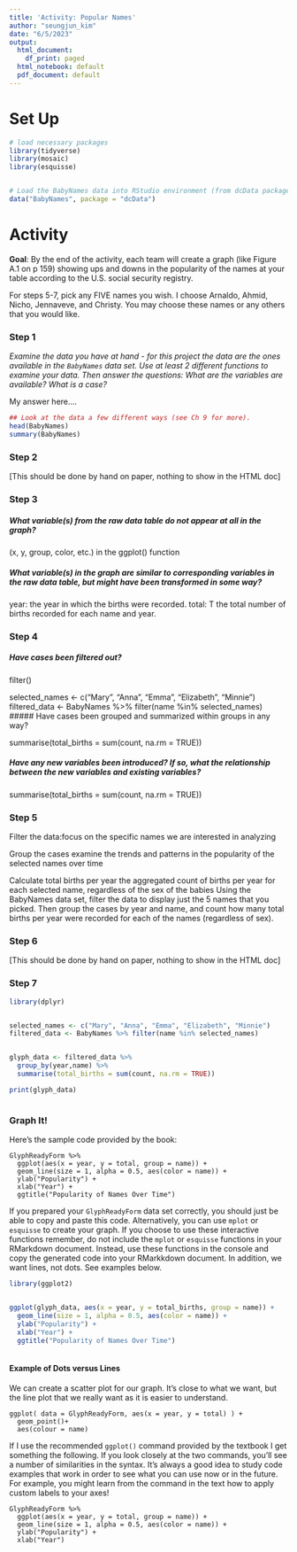 ```yaml
---
title: 'Activity: Popular Names'
author: "seungjun_kim"
date: "6/5/2023"
output:
  html_document:
    df_print: paged
  html_notebook: default
  pdf_document: default
---
```






# Set Up

```r
# load necessary packages
library(tidyverse)
library(mosaic)
library(esquisse)


# Load the BabyNames data into RStudio environment (from dcData package)
data("BabyNames", package = "dcData")
```

# Activity

**Goal**: By the end of the activity, each team will create a graph (like Figure A.1 on p 159) showing ups and downs in the popularity of the names at your table according to the U.S. social security registry.  

For steps 5-7, pick any FIVE names you wish. I choose Arnaldo, Ahmid, Nicho, Jennaveve, and Christy. You may choose these names or any others that you would like. 


### Step 1

*Examine the data you have at hand - for this project the data are the ones available in the `BabyNames` data set. Use at least 2 different functions to examine your data. Then answer the questions: What are the variables are available? What is a case?*

My answer here.... 

```r
## Look at the data a few different ways (see Ch 9 for more).
head(BabyNames)
summary(BabyNames)

```

### Step 2

[This should be done by hand on paper, nothing to show in the HTML doc]


### Step 3 

##### What variable(s) from the raw data table do not appear at all in the graph?

(x, y, group, color, etc.) in the ggplot() function 

##### What variable(s) in the graph are similar to corresponding variables in the raw data table, but might have been transformed in some way?

year:  the year in which the births were recorded.
total: T the total number of births recorded for each name and year. 


### Step 4

##### Have cases been filtered out?

filter() 

selected_names <- c("Mary", "Anna", "Emma", "Elizabeth", "Minnie")
filtered_data <- BabyNames %>% filter(name %in% selected_names)
##### Have cases been grouped and summarized within groups in any way?

summarise(total_births = sum(count, na.rm = TRUE))

##### Have any new variables been introduced?  If so, what the relationship between the new variables and existing variables?

summarise(total_births = sum(count, na.rm = TRUE))

### Step 5
Filter the data:focus on the specific names we are interested in analyzing

Group the cases
examine the trends and patterns in the popularity of the selected names over time

Calculate total births per year
the aggregated count of births per year for each selected name, regardless of the sex of the babies
Using the BabyNames data set, filter the data to display just the 5 names that you picked.  Then group the cases by year and name, and count how many total births per year were recorded for each of the names (regardless of sex).  


### Step 6

[This should be done by hand on paper, nothing to show in the HTML doc]

### Step 7

```r
library(dplyr)


selected_names <- c("Mary", "Anna", "Emma", "Elizabeth", "Minnie")
filtered_data <- BabyNames %>% filter(name %in% selected_names)


glyph_data <- filtered_data %>% 
  group_by(year,name) %>% 
  summarise(total_births = sum(count, na.rm = TRUE))

print(glyph_data)



```


### Graph It!

Here's the sample code provided by the book:

```
GlyphReadyForm %>%
  ggplot(aes(x = year, y = total, group = name)) + 
  geom_line(size = 1, alpha = 0.5, aes(color = name)) + 
  ylab("Popularity") + 
  xlab("Year") +
  ggtitle("Popularity of Names Over Time")
```

If you prepared your `GlyphReadyForm` data set correctly, you should just be able to copy and paste this code. Alternatively, you can use `mplot` or `esquisse` to create your graph. If you choose to use these interactive functions remember, do not include the `mplot` or `esquisse` functions in your RMarkdown document. Instead, use these functions in the console and copy the generated code into your RMarkkdown document. In addition, we want lines, not dots. See examples below. 


```r
library(ggplot2)


ggplot(glyph_data, aes(x = year, y = total_births, group = name)) +
  geom_line(size = 1, alpha = 0.5, aes(color = name)) +
  ylab("Popularity") +
  xlab("Year") +
  ggtitle("Popularity of Names Over Time")



```



#### Example of Dots versus Lines

We can create a scatter plot for our graph. It's close to what we want, but the line plot that we really want as it is easier to understand.

```
ggplot( data = GlyphReadyForm, aes(x = year, y = total) ) +
  geom_point()+
  aes(colour = name) 
```

If I use the recommended `ggplot()` command provided by the textbook I get something the following.  If you look closely at the two commands, you'll see a number of similarities in the syntax.  It's always a good idea to study code examples that work in order to see what you can use now or in the future.  For example, you might learn from the command in the text how to apply custom labels to your axes!

```
GlyphReadyForm %>%
  ggplot(aes(x = year, y = total, group = name)) + 
  geom_line(size = 1, alpha = 0.5, aes(color = name)) + 
  ylab("Popularity") + 
  xlab("Year")
```

